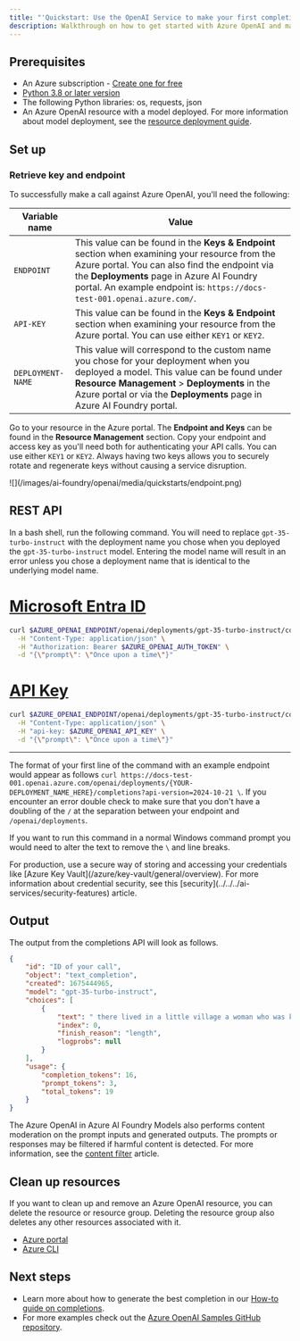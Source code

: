 ```yaml
---
title: "'Quickstart: Use the OpenAI Service to make your first completions call with the REST API' in Azure AI Foundry Models"
description: Walkthrough on how to get started with Azure OpenAI and make your first completions call with the REST API. 
---
```


## Prerequisites

- An Azure subscription - <a href="https://azure.microsoft.com/free/cognitive-services" target="_blank">Create one for free</a>
- <a href="https://www.python.org/" target="_blank">Python 3.8 or later version</a>
- The following Python libraries: os, requests, json
- An Azure OpenAI resource with a model deployed. For more information about model deployment, see the [resource deployment guide](../how-to/create-resource).

## Set up

### Retrieve key and endpoint

To successfully make a call against Azure OpenAI, you'll need the following:

|Variable name | Value |
|--------------------------|-------------|
| `ENDPOINT`               | This value can be found in the **Keys & Endpoint** section when examining your resource from the Azure portal. You can also find the endpoint via the **Deployments** page in Azure AI Foundry portal. An example endpoint is: `https://docs-test-001.openai.azure.com/`.|
| `API-KEY` | This value can be found in the **Keys & Endpoint** section when examining your resource from the Azure portal. You can use either `KEY1` or `KEY2`.|
| `DEPLOYMENT-NAME` | This value will correspond to the custom name you chose for your deployment when you deployed a model. This value can be found under **Resource Management** > **Deployments** in the Azure portal or via the **Deployments** page in Azure AI Foundry portal.|

Go to your resource in the Azure portal. The **Endpoint and Keys** can be found in the **Resource Management** section. Copy your endpoint and access key as you'll need both for authenticating your API calls. You can use either `KEY1` or `KEY2`. Always having two keys allows you to securely rotate and regenerate keys without causing a service disruption.

<Frame>
    ![](/images/ai-foundry/openai/media/quickstarts/endpoint.png)
</Frame>


<EnvironmentVariables />


## REST API

In a bash shell, run the following command. You will need to replace `gpt-35-turbo-instruct` with the deployment name you chose when you deployed the `gpt-35-turbo-instruct` model. Entering the model name will result in an error unless you chose a deployment name that is identical to the underlying model name.

# [Microsoft Entra ID](#tab/entra)

```bash
curl $AZURE_OPENAI_ENDPOINT/openai/deployments/gpt-35-turbo-instruct/completions?api-version=2024-10-21 \
  -H "Content-Type: application/json" \
  -H "Authorization: Bearer $AZURE_OPENAI_AUTH_TOKEN" \
  -d "{\"prompt\": \"Once upon a time\"}"
```

# [API Key](#tab/key)

```bash
curl $AZURE_OPENAI_ENDPOINT/openai/deployments/gpt-35-turbo-instruct/completions?api-version=2024-10-21 \
  -H "Content-Type: application/json" \
  -H "api-key: $AZURE_OPENAI_API_KEY" \
  -d "{\"prompt\": \"Once upon a time\"}"
```

---

The format of your first line of the command with an example endpoint would appear as follows `curl https://docs-test-001.openai.azure.com/openai/deployments/{YOUR-DEPLOYMENT_NAME_HERE}/completions?api-version=2024-10-21 \`. If you encounter an error double check to make sure that you don't have a doubling of the `/` at the separation between your endpoint and `/openai/deployments`.

If you want to run this command in a normal Windows command prompt you would need to alter the text to remove the `\` and line breaks.

<Info>
For production, use a secure way of storing and accessing your credentials like [Azure Key Vault](/azure/key-vault/general/overview). For more information about credential security, see this [security](../../../ai-services/security-features) article.
</Info>

## Output

The output from the completions API will look as follows.

```json
{
    "id": "ID of your call",
    "object": "text_completion",
    "created": 1675444965,
    "model": "gpt-35-turbo-instruct",
    "choices": [
        {
            "text": " there lived in a little village a woman who was known as the meanest",
            "index": 0,
            "finish_reason": "length",
            "logprobs": null
        }
    ],
    "usage": {
        "completion_tokens": 16,
        "prompt_tokens": 3,
        "total_tokens": 19
    }
}
```


The Azure OpenAI in Azure AI Foundry Models also performs content moderation on the prompt inputs and generated outputs. The prompts or responses may be filtered if harmful content is detected. For more information, see the [content filter](../concepts/content-filter) article.

## Clean up resources

If you want to clean up and remove an Azure OpenAI resource, you can delete the resource or resource group. Deleting the resource group also deletes any other resources associated with it.

- [Azure portal](../../../ai-services/multi-service-resource)
- [Azure CLI](../../../ai-services/multi-service-resource)

## Next steps

* Learn more about how to generate the best completion in our [How-to guide on completions](../how-to/completions).
* For more examples check out the [Azure OpenAI Samples GitHub repository](https://github.com/Azure-Samples/openai).

